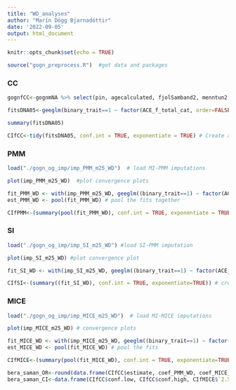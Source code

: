---
title: "WD_analyses"
author: "Marín Dögg Bjarnadóttir"
date: '2022-09-05'
output: html_document
---

```{r setup, include=FALSE}
knitr::opts_chunk$set(echo = TRUE)
```

```{r}
source("gogn_preprocess.R")  #get data and packages
```



### CC


```{r}
gognfCC<-gognmNA %>% select(pin, agecalculated, fjolSamband2, menntun2, tekjurEigin, ACE_f_total_cat, binary_trait, deprivation ) %>% na.omit()  # create dataset without NAs for the variables used in CCA

```


```{r}
fitsDNA05<-geeglm(binary_trait==1 ~ factor(ACE_f_total_cat, order=FALSE)+ agecalculated + factor(deprivation, order=FALSE)+factor(menntun2, order=FALSE)+factor(tekjurEigin, order=FALSE)+ factor(fjolSamband2, order=FALSE), data=gognfCC,family=poisson, id=as.factor(pin)) 
```


```{r}
summary(fitsDNA05)
```

```{r}
CIfCC<-tidy(fitsDNA05, conf.int = TRUE, exponentiate = TRUE) # Create a data to be used for comparison table
```



### PMM


```{r}
load("./gogn_og_imp/imp_PMM_m25_WD")  # load MI-PMM imputations
```


```{r}
plot(imp_PMM_m25_WD)  #plot convergence plots
```



```{r}
fit_PMM_WD <- with(imp_PMM_m25_WD, geeglm((binary_trait==1) ~ factor(ACE_f_total_cat, order=FALSE)+ agecalculated + factor(deprivation, order=FALSE)+factor(menntun2, order=FALSE)+factor(tekjurEigin, order=FALSE)+ factor(fjolSamband2, order=FALSE), family=poisson, id=pin))   # fit the regression model to each dataset
est_PMM_WD <- pool(fit_PMM_WD) # pool the fits together

CIfPMM<-(summary(pool(fit_PMM_WD), conf.int = TRUE, exponentiate = TRUE)) # Create data for comparison table
```






### SI


```{r}
load("./gogn_og_imp/imp_SI_m25_WD") #load SI-PMM imputation
```


```{r}
plot(imp_SI_m25_WD) #plot convergence plot
```


```{r}
fit_SI_WD <- with(imp_SI_m25_WD, geeglm((binary_trait==1) ~ factor(ACE_f_total_cat, order=FALSE)+ agecalculated + factor(deprivation, order=FALSE)+factor(menntun2, order=FALSE)+factor(tekjurEigin, order=FALSE)+ factor(fjolSamband2, order=FALSE), family=poisson, id=pin)) #fit the single data, no need to pool here

CIfSI<-(summary((fit_SI_WD), conf.int = TRUE, exponentiate=TRUE)) # create data for comparison table
```






### MICE


```{r}
load("./gogn_og_imp/imp_MICE_m25_WD")  # load MI-MICE imputations
```


```{r}
plot(imp_MICE_m25_WD) # convergence plots
```


```{r}
fit_MICE_WD <- with(imp_MICE_m25_WD, geeglm((binary_trait==1) ~ factor(ACE_f_total_cat, order=FALSE)+ agecalculated + factor(deprivation, order=FALSE)+factor(menntun2, order=FALSE)+factor(tekjurEigin, order=FALSE)+ factor(fjolSamband2, order=FALSE), family=poisson, id=pin)) # fit the m datasets
est_MICE_WD <- pool(fit_MICE_WD) # pool the fits

CIfMICE<-(summary(pool(fit_MICE_WD), conf.int = TRUE, exponentiate=TRUE)) # Create data for the comparison table
```




```{r}
bera_saman_OR<-round(data.frame(CIfCC$estimate, coef_PMM_WD, coef_MICE_WD, coef_SI_WD),3) # to create table for ORs
bera_saman_CI<-data.frame(CIfCC$conf.low, CIfCC$conf.high, CIfMICE$`2.5 %`, CIfMICE$`97.5 %`, CIfPMM$`2.5 %`, CIfPMM$`97.5 %`, CIfSI$conf.low, CIfSI$conf.high)  # to create table for CI
```




